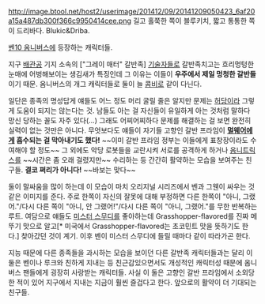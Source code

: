 http://image.btool.net/host2/userimage/201412/09/20141209050423_6af20a15a487db300f366c9950414cee.png
길고 홀쭉한 쪽이 블루키치, 짧고 통통한 쪽이 드리바다.
Blukic&Driba.

[[벤10 옴니버스]]에 등장하는 캐릭터들. 

지구 [[배관공]] 기지 소속의 ["그레이 매터" 갈반족] [[기술자]]들로 갈반족치고는 흐리멍텅한 눈매에 어벙해보이는 생김새가 특징인데 그 이유는 이들이 '''우주에서 제일 멍청한 갈반들'''이기 때문. 옴니버스의 개그 캐릭터들로 둘이 늘 [[콤비]]로 같이 다닌다.

일단은 종족의 명성답게 얘들도 어느 정도 머리 굴릴 줄은 알지만 문제는 [[허당]]이라 그렇게 도움이 되지는 않는다는 것. 남들도 아는 걸 자신들이 유일하게 아는 것처럼 말하다 망신 당하는 꼴도 자주 있다(...)
그래도 어찌어찌하다 문제를 해결하는 걸 보면 완전히 실력이 없는 것만은 아니다. 무엇보다도 얘들이 자기들 고향인 갈반 프라임이 '''[[멀웨어]]에게 흡수되는 걸 막아내기도 했다!''' ~~이미 갈반 프라임 정부는 이들에게 표창장이라도 수여해야 할 정도~~
그 외에도 악당 로봇들을 교란시켜 서로를 공격하게 하거나 [[옴니트릭스]]를 ~~시간은 좀 오래 걸렸지만~~ 수리하는 등 간간히 활약하는 모습을 보여주는 친구들. '''결코 쩌리가 아니다!''' ~~바보는 맞다~~

둘이 말싸움을 많이 하는데 이 모습이 마치 오리지널 시리즈에서 벤과 그웬이 싸우는 것 같은 이미지를 준다. 주로 한쪽이 자신의 잘못에 대해 부정하면 다른 한쪽이 "아니, 그랬어."/다시 다른 쪽이 "아니, 안 그랬어!"/다시 다른 쪽이 "아니, 그랬어."를 무한 반복하는 루트.
여담으로 얘들도 [[미스터 스무디]]를 좋아하는데 Grasshopper-flavored를 진짜 메뚜기 맛으로 알고[* 미국에서 Grasshopper-flavored는 초코민트 맛을 뜻하기도 한다.] 찾아갔던 것이 계기. 이후 벤이 미스터 스무디에 들릴 때마다 같이 따라가곤 한다.

지능 때문에 다른 종족들을 과시하는 모습을 보이던 다른 갈반족 캐릭터들과는 달리 이 둘은 벤이나 루크와 친하게 지내는 등 친근감있으면서도 개성적인 캐릭터성 때문에 옴니버스 팬들에게 굉장히 사랑받는 캐릭터들. 사실 이 둘은 고향인 갈반 프라임에서 소외당한 적이 있어 지구에서 지내는 지금이 훨씬 즐겁다고 한다. 앞으로의 활약이 더 기대되는 친구들.
